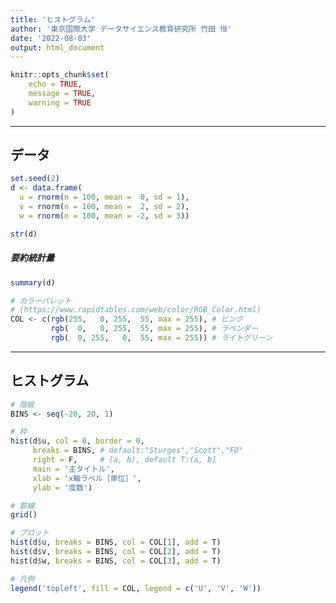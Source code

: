 ---
title: 'ヒストグラム'
author: '東京国際大学 データサイエンス教育研究所 竹田 恒'
date: '2022-08-03'
output: html_document
---

```{r setup, include=FALSE}
knitr::opts_chunk$set(
	echo = TRUE,
	message = TRUE,
	warning = TRUE
)
```

---

## データ
```{r}
set.seed(2)
d <- data.frame(
  u = rnorm(n = 100, mean =  0, sd = 1),
  v = rnorm(n = 100, mean =  2, sd = 2),
  w = rnorm(n = 100, mean = -2, sd = 3)) 

str(d)
```

##### 要約統計量
```{r}
summary(d)
```

```{r echo=TRUE}
# カラーパレット
# (https://www.rapidtables.com/web/color/RGB_Color.html)
COL <- c(rgb(255,   0, 255,  55, max = 255), # ピンク
         rgb(  0,   0, 255,  55, max = 255), # ラベンダー
         rgb(  0, 255,   0,  55, max = 255)) # ライトグリーン
```

---

## ヒストグラム
```{r}
# 階級
BINS <- seq(-20, 20, 1)

# 枠
hist(d$u, col = 0, border = 0,
     breaks = BINS, # default:"Sturges","Scott","FD"
     right = F,     # [a, b), default T:(a, b]
     main = '主タイトル',
     xlab = 'x軸ラベル［単位］',
     ylab = '度数')

# 罫線
grid()

# プロット
hist(d$u, breaks = BINS, col = COL[1], add = T)
hist(d$v, breaks = BINS, col = COL[2], add = T)
hist(d$w, breaks = BINS, col = COL[3], add = T)

# 凡例
legend('topleft', fill = COL, legend = c('U', 'V', 'W'))

```
